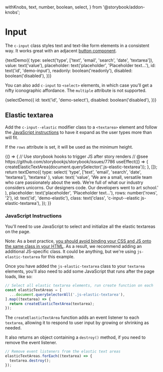   withKnobs,
  text,
  number,
  boolean,
  select,
} from '@storybook/addon-knobs';

<Meta title="Components/Input" decorators={[withKnobs]} />

# Input

The `c-input` class styles text and text-like form elements in a consistent way. It works great with an adjacent [button component](/?path=/story/components-button--elements).

<Preview>
  <Story name="Text Elements" height="200px">
    {textDemo({
      type: select('type', ['text', 'email', 'search', 'date', 'textarea']),
      value: text('value'),
      placeholder: text('placeholder', 'Placeholder text…'),
      id: text('id', 'demo-input'),
      readonly: boolean('readonly'),
      disabled: boolean('disabled'),
    })}
  </Story>
</Preview>

You can also add `c-input` to `<select>` elements, in which case you’ll get a nifty iconographic affordance. The `multiple` attribute is not supported.

<Preview>
  <Story name="Select Element" height="200px">
    {selectDemo({
      id: text('id', 'demo-select'),
      disabled: boolean('disabled'),
    })}
  </Story>
</Preview>

## Elastic textarea

Add the `c-input--elastic` modifier class to a `<textarea>` element and follow the [JavaScript instructions](#javascript-instructions) to have it expand as the user types more than will fit.

If the `rows` attribute is set, it will be used as the minimum height.

<Preview>
  <Story name="Elastic Textarea" height="350px">
    {() => {
      // Use storybook hooks to trigger JS after story renders
      // @see https://github.com/storybookjs/storybook/issues/7786
      useEffect(() => {
        createElasticTextArea(document.querySelector('.js-elastic-textarea'));
      }, []);
      return textDemo({
        type: select(
          'type',
          ['text', 'email', 'search', 'date', 'textarea'],
          'textarea'
        ),
        value: text(
          'value',
          'We are a small, versatile team who care passionately about the web. We’re full of what our industry considers unicorns. Our designers code. Our developers went to art school.'
        ),
        placeholder: text('placeholder', 'Placeholder text…'),
        rows: number('rows', '2'),
        id: text('id', 'demo-elastic'),
        class: text('class', 'c-input--elastic js-elastic-textarea'),
      });
    }}
  </Story>
</Preview>

### JavaScript Instructions

You'll need to use JavaScript to select and initialize all the elastic textareas on the page.

Note: As a best practice, [you should avoid binding your CSS and JS onto the same class in your HTML](https://cssguidelin.es/#javascript-hooks). As a result, we recommend adding an additional JS-specific class. It could be anything, but we're using `js-elastic-textarea` for this example.

Once you have added the `js-elastic-textarea` class to your `textarea` elements, you'll also need to add some JavaScript that runs after the page loads, like so:

```js
// Select all elastic textarea elements, run create function on each
const elasticTextAreas = [
  ...document.querySelectorAll('.js-elastic-textarea'),
].map((textarea) => {
  return createElasticTextArea(textarea);
});
```

The `createElasticTextArea` function adds an event listener to each `textarea`, allowing it to respond to user input by growing or shrinking as needed.

It also returns an object containing a `destroy()` method, if you need to remove the event listener.

```js
// Remove event listeners from the elastic text areas
elasticTextAreas.forEach((textarea) => {
  textarea.destroy();
});
```
